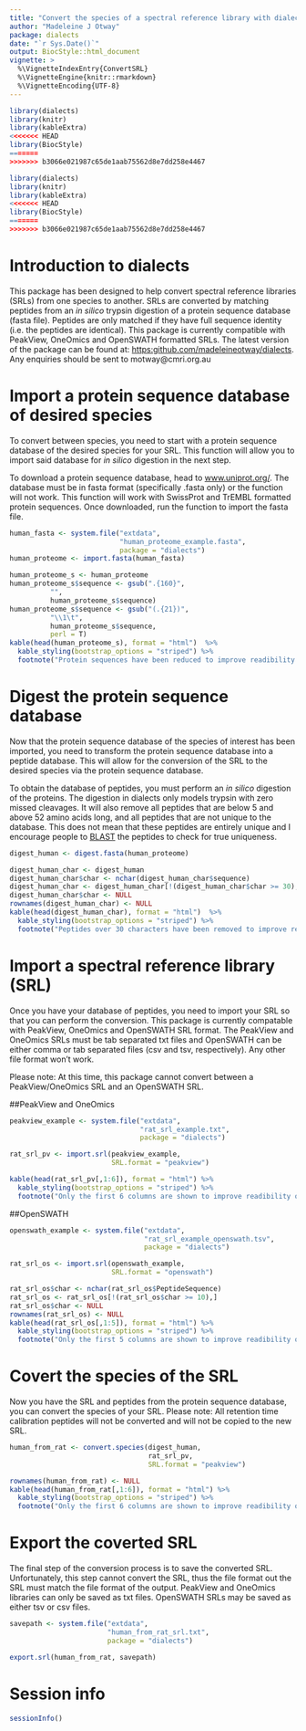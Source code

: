 ```yaml
---
title: "Convert the species of a spectral reference library with dialects"
author: "Madeleine J Otway"
package: dialects
date: "`r Sys.Date()`"
output: BiocStyle::html_document
vignette: >
  %\VignetteIndexEntry{ConvertSRL}
  %\VignetteEngine{knitr::rmarkdown}
  %\VignetteEncoding{UTF-8}
---
```


```r
library(dialects)
library(knitr)
library(kableExtra)
<<<<<<< HEAD
library(BiocStyle)
=======
>>>>>>> b3066e021987c65de1aab75562d8e7dd258e4467
```
```r
library(dialects)
library(knitr)
library(kableExtra)
<<<<<<< HEAD
library(BiocStyle)
=======
>>>>>>> b3066e021987c65de1aab75562d8e7dd258e4467
```

# Introduction to dialects
This package has been designed to help convert spectral reference libraries (SRLs) from one species to another. SRLs are converted by matching peptides from an *in silico* trypsin digestion of a protein sequence database (fasta file). Peptides are only matched if they have full sequence identity (i.e. the peptides are identical). This package is currently compatible with PeakView, OneOmics and OpenSWATH formatted SRLs. The latest version of the package can be found at: [https:github.com/madeleineotway/dialects](https:github.com/madeleineotway/dialects). Any enquiries should be sent to motway\@cmri.org.au


# Import a protein sequence database of desired species
To convert between species, you need to start with a protein sequence database of the desired species for your SRL. This function will allow you to import said database for *in silico* digestion in the next step.  

To download a protein sequence database, head to [www.uniprot.org/](www.uniprot.org/). The database must be in fasta format (specifically .fasta only) or the function will not work. This function will work with SwissProt and TrEMBL formatted protein sequences. Once downloaded, run the function to import the fasta file.

```r
human_fasta <- system.file("extdata",
                           "human_proteome_example.fasta",
                           package = "dialects")
human_proteome <- import.fasta(human_fasta)
```

```r
human_proteome_s <- human_proteome
human_proteome_s$sequence <- gsub(".{160}",
          "",
          human_proteome_s$sequence)
human_proteome_s$sequence <- gsub("(.{21})",
          "\\1\t",
          human_proteome_s$sequence,
          perl = T)
kable(head(human_proteome_s), format = "html")  %>%
  kable_styling(bootstrap_options = "striped") %>%
  footnote("Protein sequences have been reduced to improve readibility of vignette")

```

# Digest the protein sequence database
Now that the protein sequence database of the species of interest has been imported, you need to transform the protein sequence database into a peptide database. This will allow for the conversion of the SRL to the desired species  via the protein sequence database.  

To obtain the database of peptides, you must perform an *in silico* digestion of the proteins. The digestion in dialects only models trypsin with zero missed cleavages. It will also remove all peptides that are below 5 and above 52 amino acids long, and all peptides that are not unique to the database. This does not  mean that these peptides are entirely unique and I encourage people to [BLAST](https://blast.ncbi.nlm.nih.gov/Blast.cgi?PAGE=Proteins) the peptides to check for true uniqueness.
```r
digest_human <- digest.fasta(human_proteome)
```

```r
digest_human_char <- digest_human
digest_human_char$char <- nchar(digest_human_char$sequence)
digest_human_char <- digest_human_char[!(digest_human_char$char >= 30),]
digest_human_char$char <- NULL
rownames(digest_human_char) <- NULL
kable(head(digest_human_char), format = "html")  %>%
  kable_styling(bootstrap_options = "striped") %>%
  footnote("Peptides over 30 characters have been removed to improve readibility of vignette")
```

# Import a spectral reference library (SRL)
Once you have your database of peptides, you need to import your SRL so that you can perform the conversion. This package is currently compatable with PeakView, OneOmics and OpenSWATH SRL format. The PeakView and OneOmics SRLs must be tab separated txt files and OpenSWATH can be either comma or tab separated files (csv and tsv, respectively). Any other file format won't work.  

Please note: At this time, this package cannot convert between a PeakView/OneOmics SRL and an OpenSWATH SRL.  

##PeakView and OneOmics
```r
peakview_example <- system.file("extdata",
                                "rat_srl_example.txt",
                                package = "dialects")

rat_srl_pv <- import.srl(peakview_example,
                         SRL.format = "peakview")
```
```r
kable(head(rat_srl_pv[,1:6]), format = "html") %>%
  kable_styling(bootstrap_options = "striped") %>%
  footnote("Only the first 6 columns are shown to improve readibility of vignette")
```
  

##OpenSWATH
```r
openswath_example <- system.file("extdata",
                                 "rat_srl_example_openswath.tsv",
                                 package = "dialects")

rat_srl_os <- import.srl(openswath_example,
                         SRL.format = "openswath")
```
```r
rat_srl_os$char <- nchar(rat_srl_os$PeptideSequence)
rat_srl_os <- rat_srl_os[!(rat_srl_os$char >= 10),]
rat_srl_os$char <- NULL
rownames(rat_srl_os) <- NULL
kable(head(rat_srl_os[,1:5]), format = "html") %>%
  kable_styling(bootstrap_options = "striped") %>%
  footnote("Only the first 5 columns are shown to improve readibility of vignette")
```

# Covert the species of the SRL
Now you have the SRL and peptides from the protein sequence database, you can convert the species of your SRL.
Please note: All retention time calibration peptides will not be converted and will not be copied to the new SRL. 

```r
human_from_rat <- convert.species(digest_human,
                                  rat_srl_pv,
                                  SRL.format = "peakview")
```
```r
rownames(human_from_rat) <- NULL
kable(head(human_from_rat[,1:6]), format = "html") %>%
  kable_styling(bootstrap_options = "striped") %>%
  footnote("Only the first 6 columns are shown to improve readibility of vignette")
```


# Export the coverted SRL
The final step of the conversion process is to save the converted SRL. Unfortunately, this step cannot convert the SRL, thus the file format out the SRL must match the file format of the output. PeakView and OneOmics libraries can only be saved as txt files. OpenSWATH SRLs may be saved as either tsv or csv files. 

```r
savepath <- system.file("extdata",
                        "human_from_rat_srl.txt",
                        package = "dialects")

export.srl(human_from_rat, savepath)
```


# Session info
```r
sessionInfo()
```


